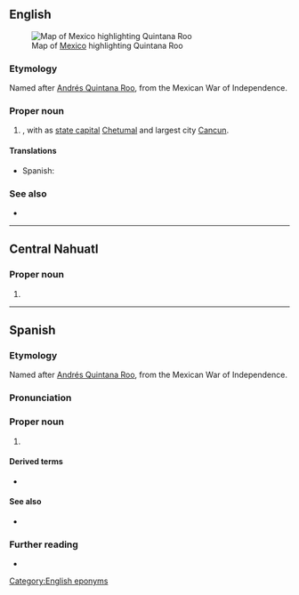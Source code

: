 ==English==
[[File:Mexico map, MX-ROO.svg|thumb|Map of [[Mexico]] highlighting Quintana Roo]]

===Etymology===
Named after [[w:Andrés Quintana Roo|Andrés Quintana Roo]], from the Mexican War of Independence.

===Proper noun===
{{en-proper noun|head=Quintana Roo}}

# {{place|en|state|c/Mexico}}, with as [[state capital]] [[Chetumal]] and largest city [[Cancun]].

====Translations====
{{trans-top|state of Mexico}}
* Spanish: {{t+|es|Quintana Roo|m}}
{{trans-mid}}
{{trans-bottom}}

===See also===
* {{pedia}}

[[Category:English eponyms]]

----

==Central Nahuatl==

===Proper noun===
{{head|nhn|proper noun}}

# {{place|nhn|state|c/Mexico|t=Quintana Roo}}

----

==Spanish==

===Etymology===
Named after [[w:Andrés Quintana Roo|Andrés Quintana Roo]], from the Mexican War of Independence.

===Pronunciation===
{{es-IPA}}
{{es-IPA|Quintana Ro}}

===Proper noun===
{{es-proper noun|m}}

# {{place|es|state|c/Mexico|t=Quintana Roo|capital=Chetumal|largest city=Cancún}}

====Derived terms====
* {{l|es|quintanarroense}}

====See also====
* {{list:states of Mexico/es}}

===Further reading===
* {{pedia|lang=es}}

{{cln|es|eponyms}}